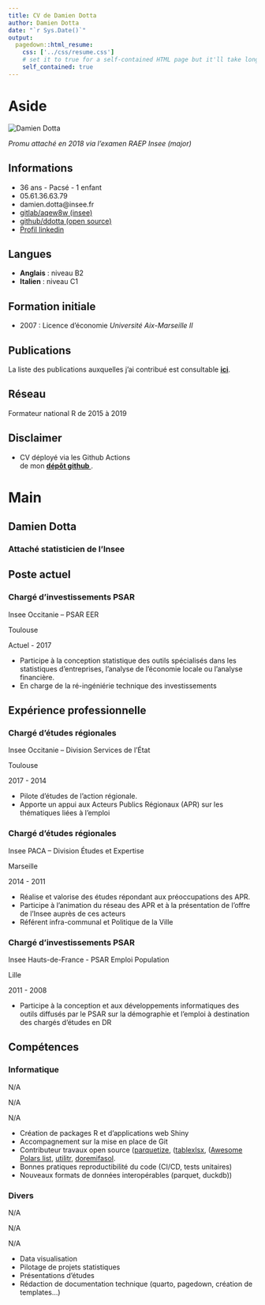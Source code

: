 ```yaml
---
title: CV de Damien Dotta
author: Damien Dotta
date: "`r Sys.Date()`"
output:
  pagedown::html_resume:
    css: ['../css/resume.css']
    # set it to true for a self-contained HTML page but it'll take longer to render
    self_contained: true
---
```


Aside
================================================================================

<div class="image-cropper"><img src="photo_profil.jpg" alt="Damien Dotta"></div>
*Promu attaché en 2018 via l'examen RAEP Insee (major)*

Informations
--------------------------------------------------------------------------------

- 36 ans - Pacsé - 1 enfant
- <i class="fa fa-phone-square"></i> 05.61.36.63.79
- <i class="fa fa-envelope-square"></i> damien.dotta@insee.fr
- <i class="fa fa-gitlab"></i> [gitlab/aqew8w (insee)](https://gitlab.insee.fr/aqew8w)
- <i class="fa fa-github"></i> [github/ddotta (open source)](https://github.com/ddotta)
- <i class="fa fa-linkedin"></i> [Profil linkedin](https://www.linkedin.com/in/damien-dotta-078a18101/)

<i class="fa fa-globe"></i> Langues
--------------------------------------------------------------------------------

- **Anglais** : niveau B2  
- **Italien** : niveau C1  

<i class="fa fa-graduation-cap"></i> Formation initiale 
--------------------------------------------------------------------------------

- 2007 : Licence d'économie
*Université Aix-Marseille II*

<i class="fa fa-newspaper"></i> Publications
--------------------------------------------------------------------------------

La liste des publications auxquelles j'ai contribué est consultable [**ici**](https://www.epsilon.insee.fr/jspui/browse?type=author&value=Dotta%2C+Damien&sort_by=2&order=DESC&rpp=20&etal=0&submit_browse=Mettre+%C3%A0+jour).

<i class="fa fa-slideshare"></i> Réseau
--------------------------------------------------------------------------------

Formateur national R de 2015 à 2019

Disclaimer {#disclaimer}
--------------------------------------------------------------------------------

- CV déployé via les Github Actions  
de mon [**dépôt github **](https://github.com/ddotta/CV).


Main
================================================================================

Damien Dotta {#title}
--------------------------------------------------------------------------------

### Attaché statisticien de l'Insee {#description}

Poste actuel 
--------------------------------------------------------------------------------

### Chargé d’investissements PSAR

Insee Occitanie – PSAR EER

Toulouse

Actuel -  2017

- Participe à la conception statistique des outils spécialisés dans les statistiques d'entreprises, l'analyse de l'économie locale ou l'analyse financière.
- En charge de la ré-ingéniérie technique des investissements


Expérience professionnelle {data-icon=suitcase}
--------------------------------------------------------------------------------

### Chargé d’études régionales

Insee Occitanie – Division Services de l'État        

Toulouse

2017 -  2014

- Pilote d’études de l’action régionale.
- Apporte un appui aux Acteurs Publics Régionaux (APR) sur les thématiques liées à l'emploi

### Chargé d’études régionales

Insee PACA – Division Études et Expertise

Marseille

2014 -  2011

- Réalise et valorise des études répondant aux préoccupations des APR.  
- Participe à l’animation du réseau des APR et à la présentation de l’offre de l’Insee auprès de ces acteurs
- Référent infra-communal et Politique de la Ville

### Chargé d'investissements PSAR

Insee Hauts-de-France - PSAR Emploi Population         

Lille

2011 -  2008

- Participe à la conception et aux développements informatiques des outils diffusés par le PSAR sur la démographie et l'emploi à destination des chargés d'études en DR

Compétences {data-icon=laptop}
--------------------------------------------------------------------------------

### Informatique

N/A

N/A

N/A

::: concise
- Création de packages R et d'applications web Shiny
- Accompagnement sur la mise en place de Git
- Contributeur travaux open source ([parquetize](https://github.com/ddotta/parquetize),
([tablexlsx](https://github.com/ddotta/tablexlsx), ([Awesome Polars list](https://github.com/ddotta/awesome-polars), [utilitr](https://github.com/inseefrlab/utilitr), [doremifasol](https://github.com/InseeFrLab/DoReMIFaSol).
- Bonnes pratiques reproductibilité du code (CI/CD, tests unitaires)
- Nouveaux formats de données interopérables (parquet, duckdb))
:::

### Divers

N/A

N/A

N/A

::: concise
- Data visualisation
- Pilotage de projets statistiques
- Présentations d'études
- Rédaction de documentation technique (quarto, pagedown, création de templates...)
:::
